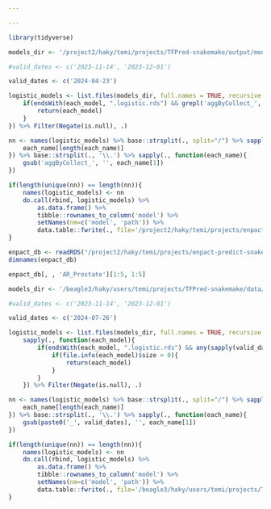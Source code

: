 ```yaml
---

---
```


```r
library(tidyverse)
```

```r
models_dir <- '/project2/haky/temi/projects/TFPred-snakemake/output/models'
```


```r
#valid_dates <- c('2023-11-14', '2023-12-01')

valid_dates <- c('2024-04-23')

logistic_models <- list.files(models_dir, full.names = TRUE, recursive = T) %>% sapply(., function(each_model){
    if(endsWith(each_model, ".logistic.rds") && grepl('aggByCollect_', each_model, fixed=T) && any(sapply(valid_dates, grepl, x=each_model, fixed=TRUE))){
        return(each_model)
    }
}) %>% Filter(Negate(is.null), .)
```


```r
nn <- names(logistic_models) %>% base::strsplit(., split="/") %>% sapply(., function(each_name){
    each_name[length(each_name)]
}) %>% base::strsplit(., '\\.') %>% sapply(., function(each_name){
    gsub('aggByCollect_', '', each_name[1])
})
```


```r
if(length(unique(nn)) == length(nn)){
    names(logistic_models) <- nn
    do.call(rbind, logistic_models) %>%
        as.data.frame() %>%
        tibble::rownames_to_column('model') %>%
        setNames(nm=c('model', 'path')) %>%
        data.table::fwrite(., file='/project2/haky/temi/projects/enpact-predict-snakemake/metadata/enpact_models.txt', row.names=F, col.names=T, quote=F, sep='\t')
}
```



```r
enpact_db <- readRDS("/project2/haky/temi/projects/enpact-predict-snakemake/output/baca_2024-03-27/baca_2024-03-27.enpact_scores.array.rds.gz")
dimnames(enpact_db)
```

```r
enpact_db[, , 'AR_Prostate'][1:5, 1:5]
```



```r
models_dir <- '/beagle3/haky/users/temi/projects/TFPred-snakemake/data/ENPACT_734_2024-07-26/models'
```


```r
#valid_dates <- c('2023-11-14', '2023-12-01')

valid_dates <- c('2024-07-26')

logistic_models <- list.files(models_dir, full.names = TRUE, recursive = T) %>% 
    sapply(., function(each_model){
        if(endsWith(each_model, ".logistic.rds") && any(sapply(valid_dates, grepl, x=each_model, fixed=TRUE))){
            if(file.info(each_model)$size > 0){
                return(each_model)
            }
        }
    }) %>% Filter(Negate(is.null), .)
```


```r
nn <- names(logistic_models) %>% base::strsplit(., split="/") %>% sapply(., function(each_name){
    each_name[length(each_name)]
}) %>% base::strsplit(., '\\.') %>% sapply(., function(each_name){
    gsub(paste0('_', valid_dates), '', each_name[1])
})
```


```r
if(length(unique(nn)) == length(nn)){
    names(logistic_models) <- nn
    do.call(rbind, logistic_models) %>%
        as.data.frame() %>%
        tibble::rownames_to_column('model') %>%
        setNames(nm=c('model', 'path')) %>%
        data.table::fwrite(., file='/beagle3/haky/users/temi/projects/TFPred-snakemake/metadata/enpact_734_models.txt', row.names=F, col.names=T, quote=F, sep='\t')
}
```